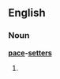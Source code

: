 ==English==
===Noun===
'''[[pace]]-[[setters]]'''
# {{alternative plural of|[[pace-setter]]|[[pacesetters]]}}